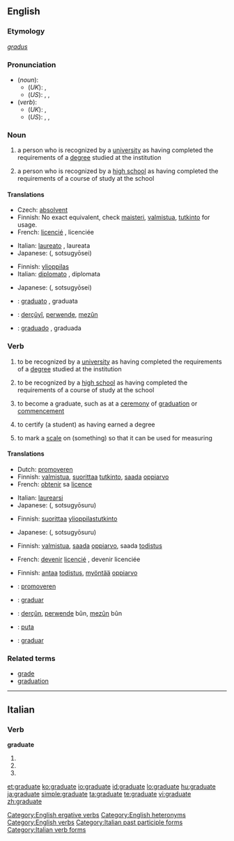 ==English==
{{wikipedia}}

===Etymology===
{{L.}} ''[[gradus]]''

===Pronunciation===
* (''noun''):
** (''UK''): {{IPA|/ˈgrædjuət/}}, {{SAMPA|/"gr{dju@t/}}
** (''US''): {{enPR|grăjʹo͞o-ĭt}}, {{IPA|/ˈgrædʒuɪt/}}, {{SAMPA|/"gr{dZuIt/}}
* (''verb''):
** (''UK''): {{IPA|/ˈgrædjueɪt/}}, {{SAMPA|/"gr{djueIt/}}
** (''US''): {{enPR|grăjʹo͞o-āt}}, {{IPA|/ˈgrædʒueɪt/}}, {{SAMPA|/"gr{dZueIt/}}

===Noun===
{{en-noun}}

# a person who is recognized by a [[university]] as having completed the requirements of a [[degree]] studied at the institution
# {{context|US}} a person who is recognized by a [[high school]] as having completed the requirements of a course of study at the school

====Translations====
{{trans-top|from a university}}
* Czech: [[absolvent]] {{m}}
* Finnish: No exact equivalent, check [[maisteri]], [[valmistua]], [[tutkinto]] for usage.
* French: [[licencié]] {{m}}, licenciée {{f}}
{{trans-mid}}
* Italian: [[laureato]] {{m}}, laureata {{f}}
* Japanese: {{Jpan|[[卒業生]]}} ({{Jpan|[[そつぎょうせい]]}}, sotsugyōsei)
{{trans-bottom}}

{{trans-top|US: from a high school}}
* Finnish: [[ylioppilas]]
* Italian: [[diplomato]] {{m}}, diplomata {{f}}
{{trans-mid}}
* Japanese: {{Jpan|[[卒業生]]}} ({{Jpan|[[そつぎょうせい]]}}, sotsugyōsei)
{{trans-bottom}}

{{checktrans}}
* {{ttbc|Interlingua}}: [[graduato]] {{m}}, graduata {{f}}
* {{ttbc|Kurdish}}: [[derçûyî]], [[perwende]], [[mezûn]]
* {{ttbc|Spanish}}: [[graduado]] {{m}}, graduada {{f}}

===Verb===
{{en-verb|graduat|ing}}

# {{intransitive}} to be recognized by a [[university]] as having completed the requirements of a [[degree]] studied at the institution
# {{context|intransitive|US}} to be recognized by a [[high school]] as having completed the requirements of a course of study at the school
# {{intransitive}} to become a graduate, such as at a [[ceremony]] of [[graduation]] or [[commencement]]
# {{context|transitive|ergative}} to certify (a student) as having earned a degree
# {{transitive}} to mark a [[scale]] on (something) so that it can be used for measuring

====Translations====
{{trans-top|be recognized by a university as having completed the requirements of a degree}}
* Dutch: [[promoveren]]
* Finnish: [[valmistua]], [[suorittaa]] [[tutkinto]], [[saada]] [[oppiarvo]]
* French: [[obtenir]] sa [[licence#French|licence]]
{{trans-mid}}
* Italian: [[laurearsi]]
* Japanese: {{Jpan|[[卒業する]]}} ({{Jpan|[[そつぎょうする]]}}, sotsugyōsuru)
{{trans-bottom}}

{{trans-top|US: be recognized by a high school as having completed the requirements of a course of study}}
* Finnish: [[suorittaa]] [[ylioppilastutkinto]]
{{trans-mid}}
* Japanese: {{Jpan|[[卒業する]]}} ({{Jpan|[[そつぎょうする]]}}, sotsugyōsuru)
{{trans-bottom}}

{{trans-top|become a graduate at a ceremony}}
* Finnish: [[valmistua]], [[saada]] [[oppiarvo]], saada [[todistus]]
{{trans-mid}}
* French: [[devenir]] [[licencié]] {{m}}, devenir licenciée {{f}}
{{trans-bottom}}

{{trans-top|transitive: certify (a student) as having earned a degree}}
* Finnish: [[antaa]] [[todistus]], [[myöntää]] [[oppiarvo]]
{{trans-mid}}
{{trans-bottom}}

{{trans-top|to mark a scale on (something) so it can be used for measuring}}
{{trans-mid}}
{{trans-bottom}}

{{checktrans}}
* {{ttbc|Dutch}}: [[promoveren]]
* {{ttbc|Interlingua}}: [[graduar]]
* {{ttbc|Kurdish}}: [[derçûn]], [[perwende]] bûn, [[mezûn]] bûn
* {{ttbc|Maori}}: [[puta#Maori|puta]]
* {{ttbc|Spanish}}: [[graduar]]

===Related terms===
* [[grade]]
* [[graduation]]

[[Category:English ergative verbs]]
[[Category:English heteronyms]]
[[Category:English verbs]]

----

==Italian==

===Verb===
'''graduate'''

# {{form of|[[second-person|Second-person]] [[plural]] [[present tense]]|[[graduare#Italian|graduare]]|lang=Italian}}
# {{form of|Second-person plural [[imperative]]|graduare#Italian|graduare|lang=Italian}}
# {{form of|[[feminine|Feminine]] plural|[[graduato]]}}

[[Category:Italian past participle forms]]
[[Category:Italian verb forms]]

[[et:graduate]]
[[ko:graduate]]
[[io:graduate]]
[[id:graduate]]
[[lo:graduate]]
[[hu:graduate]]
[[ja:graduate]]
[[simple:graduate]]
[[ta:graduate]]
[[te:graduate]]
[[vi:graduate]]
[[zh:graduate]]